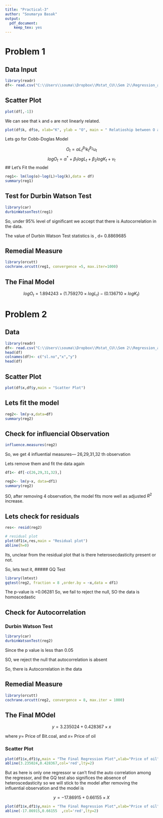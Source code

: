 ---
title: "Practical-3"
author: "Soumarya Basak"
output: 
  pdf_document: 
    keep_tex: yes
---

# Problem 1


## Data Input 

```{r}
library(readr)
df<- read.csv("C:\\Users\\souma\\Dropbox\\Mstat_CU\\Sem 2\\Regression_analysis_1\\Data Sets\\cob-doglas.csv")


```
## Scatter Plot
```{r}
plot(df[,-1])
```
We can see that `k` and `o` are not linearly related.
```{r}
plot(df$k, df$o, xlab="K", ylab = "O", main = " Relatioship between O and K variable")
```


Lets go for Cobb-Doglas Model

$$O_t=\alpha L_t^{\beta_1}k_{t}^{\beta_2}u_t$$
$$logO_t =\alpha^*+\beta_1logL_t+\beta_2logK_t+v_t$$
## Let's Fit the model
```{r}
reg1<- lm(log(o)~log(L)+log(k),data = df)
summary(reg1)
```


## Test for Durbin Watson Test

```{r}
library(car)
durbinWatsonTest(reg1)
```
So, under 95% level of significant we accept that there is Autocorrelation in the data.

The value of Durbin Watson Test statistics is , d= 0.8869685


## Remedial Measure

```{r}
library(orcutt)
cochrane.orcutt(reg1, convergence =5, max.iter=1000)
```
## The Final Model

$$logO_t =1.894243 + (1.759270 \times logL_t)-(0.136710 \times logK_t)$$


# Problem 2

## Data
```{r}
library(readr)
df<- read.csv("C:\\Users\\souma\\Dropbox\\Mstat_CU\\Sem 2\\Regression_analysis_1\\Data Sets\\coal.csv")
head(df)
colnames(df)<- c("sl.no","x","y")
head(df)
```

## Scatter Plot
```{r}
plot(df$x,df$y,main = "Scatter Plot")
```

## Lets fit the model

```{r}
reg2<- lm(y~x,data=df)
summary(reg2)
```
## Check for influencial Observation
```{r}
influence.measures(reg2)
```
So, we get 4 influential measures--- 26,29,31,32 th observation

Lets remove them and fit the data again

```{r}
df1<- df[-c(26,29,31,32),]

reg2<- lm(y~x, data=df1)
summary(reg2)

```
SO, after removing 4 observation, the model fits more well as adjusted $R^2$ increase.

## Lets check for residuals
```{r}
res<- resid(reg2)

# residual plot
plot(df1$x,res,main = "Residual plot")
abline(h=0)
```
Its, unclear from the residual plot that is there heterosecdasticity present or not.

So, lets test it,
##### GQ Test
```{r}
library(lmtest)
gqtest(reg2, fraction = 8 ,order.by = ~x,data = df1)
```
The p-value is =0.06281
So, we fail to reject the null,
SO the data is homoscedastic


## Check for Autocorrelation
### Durbin Watson Test

```{r}
library(car)
durbinWatsonTest(reg2)
```
Since the p value is less than 0.05

SO, we reject the null that autocorrelation is absent

So, there is Autocorrelation in the data

## Remedial Measure
```{r}
library(orcutt)
cochrane.orcutt(reg2, convergence = 8, max.iter = 1000)
```

## The Final MOdel

$$y=3.235024 + 0.428367 \times x$$

where $y=$ Price of Bit.coal, and $x=$ Price of oil

### Scatter Plot
```{r}
plot(df1$x,df1$y,main = "The Final Regression Plot",xlab="Price of oil",ylab = "Price of Oil")
abline(3.235024,0.428367,col='red',lty=2)

```
But as here is only one regressor w can't find the auto correlation among the regressor, and the GQ test also significes the absence of heteroscedasticity so we will stick to the model after removing the influential observation and the model is 

$$ y=-17.86915 + 0.66155\times X$$

```{r}
plot(df1$x,df1$y,main = "The Final Regression Plot",xlab="Price of oil",ylab = "Price of coal")
abline(-17.86915,0.66155  ,col='red',lty=2)
```


